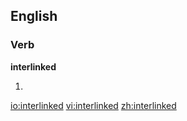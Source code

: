 
==English==

===Verb===
'''interlinked'''

# {{past of|[[interlink]]}}

[[io:interlinked]]
[[vi:interlinked]]
[[zh:interlinked]]